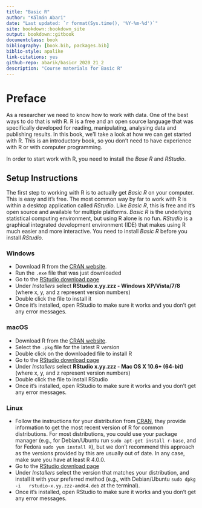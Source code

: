```yaml
--- 
title: "Basic R"
author: "Kálmán Abari"
date: "Last updated: `r format(Sys.time(), '%Y-%m-%d')`"
site: bookdown::bookdown_site
output: bookdown::gitbook
documentclass: book
bibliography: [book.bib, packages.bib]
biblio-style: apalike
link-citations: yes
github-repo: abarik/basicr_2020_21_2
description: "Course materials for Basic R"
---
```


# Preface {-}

As a researcher we need to know how to work with data. One of the best ways to do that is with R. R is a free and an open source language that was specifically developed for reading, manipulating, analysing data and publishing results. In this book, we'll take a look at how we can get started with R. This is an introductory book, so you don't need to have experience with R or with computer programming.

In order to start work with R, you need to install the *Base R* and *RStudio*. 


## Setup Instructions {-}

The first step to working with R is to actually get *Basic R* on your computer. This is easy and it's free. The most common way by far to work with R is within a desktop application called *RStudio*. Like *Basic R*, this is free and it's open source and available for multiple platforms. *Basic R* is the underlying statistical computing environment, but using R alone is no
fun. *RStudio* is a graphical integrated development environment (IDE) that makes
using R much easier and more interactive. You need to install *Basic R* before you
install *RStudio*. 

### Windows {-}

* Download R from
  the [CRAN website](http://cran.r-project.org/bin/windows/base/release.htm).
* Run the `.exe` file that was just downloaded
* Go to the [RStudio download page](https://www.rstudio.com/products/rstudio/download/#download)
* Under *Installers* select **RStudio x.yy.zzz - Windows
  XP/Vista/7/8** (where x, y, and z represent version numbers)
* Double click the file to install it
* Once it's installed, open RStudio to make sure it works and you don't get any
  error messages.

### macOS {-}

* Download R from
  the [CRAN website](http://cran.r-project.org/bin/macosx).
* Select the `.pkg` file for the latest R version
* Double click on the downloaded file to install R
* Go to the [RStudio download page](https://www.rstudio.com/products/rstudio/download/#download)
* Under *Installers* select **RStudio x.yy.zzz - Mac OS X 10.6+ (64-bit)**
  (where x, y, and z represent version numbers)
* Double click the file to install RStudio
* Once it's installed, open RStudio to make sure it works and you don't get any
  error messages.

### Linux {-}

* Follow the instructions for your distribution
  from [CRAN](https://cloud.r-project.org/bin/linux), they provide information
  to get the most recent version of R for common distributions. For most
  distributions, you could use your package manager (e.g., for Debian/Ubuntu run
  `sudo apt-get install r-base`, and for Fedora `sudo yum install R`), but we
  don't recommend this approach as the versions provided by this are
  usually out of date. In any case, make sure you have at least R 4.0.0.
* Go to the
  [RStudio download page](https://www.rstudio.com/products/rstudio/download/#download)
* Under *Installers* select the version that matches your distribution, and
  install it with your preferred method (e.g., with Debian/Ubuntu `sudo dpkg -i
  rstudio-x.yy.zzz-amd64.deb` at the terminal).
* Once it's installed, open RStudio to make sure it works and you don't get any
  error messages.





